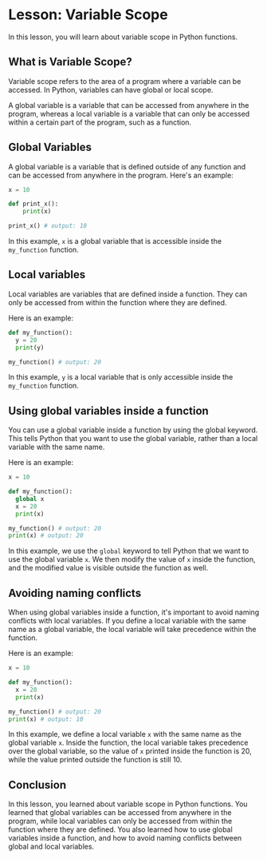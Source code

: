 # Lesson: Variable Scope

In this lesson, you will learn about variable scope in Python functions.

## What is Variable Scope?

Variable scope refers to the area of a program where a variable can be accessed. In Python, variables can have global or local scope.

A global variable is a variable that can be accessed from anywhere in the program, whereas a local variable is a variable that can only be accessed within a certain part of the program, such as a function.

## Global Variables

A global variable is a variable that is defined outside of any function and can be accessed from anywhere in the program. Here's an example:

```python
x = 10

def print_x():
    print(x)

print_x() # output: 10
```

In this example, `x` is a global variable that is accessible inside the `my_function` function.

## Local variables

Local variables are variables that are defined inside a function. They can only be accessed from within the function where they are defined.

Here is an example:

```python
def my_function():
  y = 20
  print(y)

my_function() # output: 20
```

In this example, `y` is a local variable that is only accessible inside the `my_function` function.

## Using global variables inside a function

You can use a global variable inside a function by using the global keyword. This tells Python that you want to use the global variable, rather than a local variable with the same name.

Here is an example:

```python
x = 10

def my_function():
  global x
  x = 20
  print(x)

my_function() # output: 20
print(x) # output: 20
```

In this example, we use the `global` keyword to tell Python that we want to use the global variable `x`. We then modify the value of `x` inside the function, and the modified value is visible outside the function as well.

## Avoiding naming conflicts

When using global variables inside a function, it's important to avoid naming conflicts with local variables. If you define a local variable with the same name as a global variable, the local variable will take precedence within the function.

Here is an example:

```python
x = 10

def my_function():
  x = 20
  print(x)

my_function() # output: 20
print(x) # output: 10
```

In this example, we define a local variable `x` with the same name as the global variable `x`. Inside the function, the local variable takes precedence over the global variable, so the value of `x` printed inside the function is 20, while the value printed outside the function is still 10.

## Conclusion

In this lesson, you learned about variable scope in Python functions. You learned that global variables can be accessed from anywhere in the program, while local variables can only be accessed from within the function where they are defined. You also learned how to use global variables inside a function, and how to avoid naming conflicts between global and local variables.
